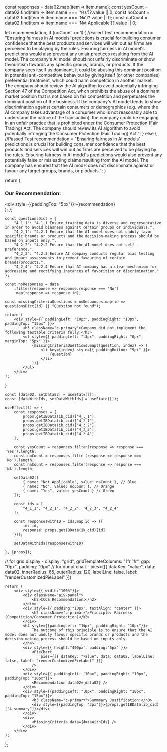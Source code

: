 


  const responses = data02.map(item => item.name);
  const yesCount = data02.find(item => item.name === 'Yes')?.value || 0;
  const noCount = data02.find(item => item.name === 'No')?.value || 0;
  const naCount = data02.find(item => item.name === 'Not Applicable')?.value || 0; 

  let recommendation;
  if (noCount >= 1) {
    //Failed Test
    recommendation = "Ensuring fairness in AI models' predictions is crucial for building consumer confidence that the best products and services will win out as firms are perceived to be playing by the rules. Ensuring fairness in AI model's predictions would also prevent any unfair practices resulting from the AI model. The company's AI model should not unfairly discriminate or show favouritism towards any specific groups, brands, or products. If the company sees itself as dominant, it could be abusing this dominant position in potential anti-competitive behaviour by giving itself (or other companies) preferential treatment, which could harm competition in another market. The company should review the AI algorithm to avoid potentially infringing Section 47 of the Competition Act, which prohibits the abuse of a dominant market position that is not based on fair competition and perpetuates the dominant position of the business. If the company's AI model tends to show discrimination against certain consumers or demographics (e.g. where the AI company takes advantage of a consumer who is not reasonably able to understand the nature of the transaction), the company could be engaging in an unfair practice that is prohibited under the Consumer Protection (Fair Trading) Act. The company should review its AI algorithm to avoid potentially infringing the Consumer Protection (Fair Trading) Act.";
  } else {
    //Passed Test
    recommendation = "Ensuring fairness in AI models' predictions is crucial for building consumer confidence that the best products and services will win out as firms are perceived to be playing by the rules. Ensuring fairness in AI model's predictions would also prevent any potentially false or misleading claims resulting from the AI model. The company has ensured that the AI model does not discriminate against or favour any target groups, brands, or products.";
  }

  return (
    <div className="recommendation">
      <h3 className="c-primary">Our Recommendation:</h3>
      <div style={{paddingTop: "5px"}}>{recommendation}</div>
    </div>
  );
};

    const questionsDict = {
        "4_1_1": "4.1.1 Ensure training data is diverse and representative in order to avoid biasness against certain groups or individuals.",
        "4_2_1": "4.2.1 Ensure that the AI model does not unduly favor specific brands or products and the decision-making process should be based on inputs only.",
        "4_2_2": "4.2.2 Ensure that the AI model does not self-preference.",
        "4_2_3": "4.2.3 Ensure AI company conducts regular bias testing and impact assessments to prevent favouring of certain brands/products.",
        "4_2_4": "4.2.4 Ensure that AI company has a clear mechanism for addressing and rectifying instances of favoritism or discrimination."
    };

    const noResponses = data
        .filter(response => response.response === 'No')
        .map(response => response.id);

    const missingCriteriaQuestions = noResponses.map(id => questionsDict[id] || "Question not found");

    return (
        <div style={{ paddingLeft: "10px", paddingRight: "10px", paddingTop: "15px" }}>
            <h3 className="c-primary">Company did not implement the following testable criteria fully:</h3>
            <ul style={{ paddingLeft: "13px", paddingRight: "0px", marginTop: "5px" }}>
                {missingCriteriaQuestions.map((question, index) => (
                    <li key={index} style={{ paddingBottom: "9px" }}>
                        {question}
                    </li>
                ))}
            </ul>
        </div>
    );
}

    const [data02, setData02] = useState([]);
    const [dataWithIds, setDataWithIds] = useState([]);

    useEffect(() => {
        const responses = [
            props.getIBData(ib_cid)["4_1_1"],
            props.getIBData(ib_cid)["4_2_1"],
            props.getIBData(ib_cid)["4_2_2"],
            props.getIBData(ib_cid)["4_2_3"],
            props.getIBData(ib_cid)["4_2_4"]
        ];

        const yesCount = responses.filter(response => response === 'Yes').length;
        const noCount = responses.filter(response => response === 'No').length;
        const naCount = responses.filter(response => response === 'NA').length;

        setData02([
            { name: "Not Applicable", value: naCount }, // Blue
            { name: "No", value: noCount }, // Orange
            { name: "Yes", value: yesCount } // Green
        ]);

        const ids = [
            "4_1_1", "4_2_1", "4_2_2", "4_2_3", "4_2_4"
        ];

        const responseswithID = ids.map(id => ({
            id: id,
            response: props.getIBData(ib_cid)[id]
        }));

        setDataWithIds(responseswithID);

    }, [props]);

// for grid display - display: "grid", gridTemplateColumns: "1fr 1fr", gap: "0px", padding: "0px" 
// for donut chart - pies={[{ dataKey: "value", data: data02, innerRadius: 65, outerRadius: 120, labelLine: false, label: "renderCustomizedPieLabel" }]} 

    return (
        <div style={{ width:"100%"}}>
            <div className="aiv-panel">
                <h2>CCCS Recommendations</h2>
            </div>
            <div style={{ padding:"10px", textAlign: "center" }}>
                <h2 className="c-primary">Principle: Fairness (Competition/Consumer Protection)</h2>
            </div>
            <h4 style={{paddingLeft: "10px", paddingRight: "10px"}}>
                The outcome of this principle is to ensure that the AI model does not unduly favour specific brands or products and the decision-making process should be based on inputs only.
            </h4>
            <div style={{ height:"400px", padding:"5px" }}>
                <PieChart
                    pies={[{ dataKey: "value", data: data02, labelLine: false, label: "renderCustomizedPieLabel" }]} 
                />
            </div>
            <div style={{ paddingLeft: "10px", paddingRight: "10px", paddingTop: "10px"}}>
                <Recommendation data02={data02} />
            </div>
            <div style={{paddingLeft: "10px", paddingRight: "10px", paddingTop: "15px"}}>
                <h3 className="c-primary">Summmary Justification:</h3>
                <div style={{paddingTop: "3px"}}>{props.getIBData(ib_cid)["4_summary"]}</div>
            </div>
            <div>
                <MissingCriteria data={dataWithIds} />
            </div>
        </div>
    );
};


